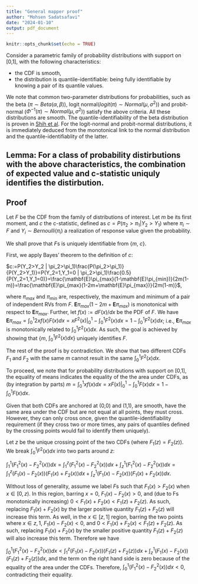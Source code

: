 ```yaml
---
title: "General mapper proof"
author: "Mohsen Sadatsafavi"
date: "2024-01-10"
output: pdf_document
---
```


```r
knitr::opts_chunk$set(echo = TRUE)
```

Consider a parametric family of probability distributions with support on [0,1], with the following characteristics:

- the CDF is smooth,
- the distribution is quantile-identifiable: being fully identifiable by knowing a pair of its quantile values.

We note that common two-parameter distributions for probabilities, such as the beta ($\pi\sim Beta(\alpha,\beta)$), logit normal($logit(\pi) \sim Normal(\mu,\sigma^2)$) and probit-normal ($\Phi^{-1}(\pi) \sim Normal(\mu,\sigma^2)$) satisfy the above criteria. All these distributions are smooth. The quantile-identifiability of the beta distribution is proven in [Shih et al](https://www.tandfonline.com/doi/full/10.1080/00949655.2014.914513). For the logit-normal and probit-normal distributions, it is immediately deduced from the monotonical link to the normal distribution and the quantile-identifiablity of the latter.

## Lemma: For a class of probability distirbutions with the above characteristics, the combination of expected value and c-statistic uniquly identifies the distirbution.


## Proof

Let $F$ be the CDF from the family of distributions of interest. Let $m$ be its first moment, and $c$ the c-statistic, defined as $c=P(\pi_2 > \pi_1 | Y_2 > Y_1)$ where $\pi_i \sim F$ and $Y_i\sim Bernoulli(\pi_i)$ a realization of response value given the probability. 

We shall prove that $F$s is uniquely identifiable from {$m$, $c$}.

First, we apply Bayes' theorem to the definition of $c$:

$c:=P(Y_2>Y_2 | \pi_2>\pi_1)\frac{P(\pi_2>\pi_1)}{P(Y_2>Y_1)}=P(Y_2=1,Y_1=0 | \pi_2>\pi_1)\frac{0.5}{P(Y_2=1,Y_1=0)}=\frac{\mathbf{E}\pi_{max}(1-\mathbf{E}\pi_{min})}{2m(1-m)}=\frac{\mathbf{E}\pi_{max}(1-2m+\mathbf{E}\pi_{max})}{2m(1-m)}$,

where $\pi_{max}$ and $\pi_{min}$ are, respectively, the maximum and minimum of a pair of independent RVs from $F$.  $\mathbf{E}\pi_{max}(1-2m+\mathbf{E}\pi_{max})$ is monotonical with respect to $\mathbf{E}\pi_{max}$. Further, let $f(x):=dF(x)/dx$ be the PDF of $F$. We have $\mathbf{E}\pi_{max}=\int_0^1 2xf(x)F(x)dx=xF^2(x)|_0^1-\int_0^1F^2(x)dx=1-\int_0^1F^2(x)dx$; i.e., $\mathbf{E}\pi_{max}$ is monotonically related to $\int_0^1F^2(x)dx$. As such, the goal is achieved by showing that {$m$, $\int_0^1F^2(x)dx$} uniquely identifies $F$. 

The rest of the proof is by contradiction. We show that two different CDFs $F_1$ and $F_2$ with the same $m$ cannot result in the same $\int_0^1F^2(x)dx$. 

To proceed, we note that for probability distributions with support on [0,1], the equality of means indicates the equality of the the area under CDFs, as (by integration by parts) $m=\int_0^1 x f(x)dx = xF(x)|_0^1 - \int_0^1 F(x)dx= 1 - \int_0^1 F(x)dx$. 

Given that both CDFs are anchored at (0,0) and (1,1), are smooth, have the same area under the CDF but are not equal at all points, they must cross. However, they can only cross once, given the quantile-identifiability requirement (if they cross two or more times, any pairs of quantiles defined by the crossing points would fail to identify them uniquely).

Let $z$ be the unique crossing point of the two CDFs (where $F_1(z)=F_2(z)$). We break $\int_0^1F^2(x)dx$ into two parts  around $z$:

$\int_1^1 (F_1^2(x)-F_2^2(x))dx=\int_1^z (F_1^2(x)-F_2^2(x))dx+\int_z^1 (F_1^2(x)-F_2^2(x))dx=\int_1^z (F_1(x)-F_2(x))(F_1(x)+F_2(x))dx+\int_z^1 (F_1(x)-F_2(x))(F_1(x)+F_2(x))dx$.

Without loss of generality, assume we label $F$s such that $F_1(x) > F_2(x)$ when $x \in [0,z)$. In this region, barring $x=0$, $F_1(x)-F_2(x) > 0$, and (due to Fs monotonically increasing) $0<F_1(x)+F_2(x) < F_1(z)+F_2(z)$. As such, replacing $F_1(x)+F_2(x)$ by the larger positive quantity $F_1(z)+F_2(z)$ will increase this term. As well, in the $x\in [z,1]$ region, barring the two points where $x \in {z,1}$, $F_1(x)-F_2(x) < 0$, and $0<F_1(x)+F_2(x) < F_1(z)+F_2(z)$. As such, replacing $F_1(x)+F_2(x)$ by the smaller positive quantity $F_1(z)+F_2(z)$ will also increase this term. Therefore we have

$\int_0^1 (F_1^2(x)-F_2^2(x))dx < \int_1^z (F_1(x)-F_2(x))(F_1(z)+F_2(z))dx+\int_z^1 (F_1(x)-F_2(x))(F_1(z)+F_2(z))dx$, and the term on the right hand side is zero because of the equality of the area under the CDFs. Therefore, $\int_0^1 (F_1^2(x)-F_2^2(x))dx < 0$, contradicting their equality.
